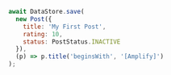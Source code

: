 ```js
await DataStore.save(
  new Post({
    title: 'My First Post',
    rating: 10,
    status: PostStatus.INACTIVE
  }),
  (p) => p.title('beginsWith', '[Amplify]')
);
```
